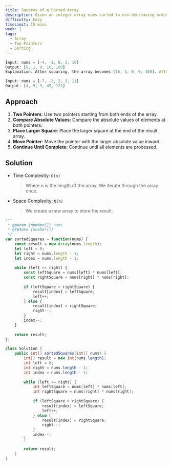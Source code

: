 ```yaml
---
title: Squares of a Sorted Array
description: Given an integer array nums sorted in non-decreasing order, return an array of the squares of each number sorted in non-decreasing order.
difficulty: Easy
timeLimit: 15 mins
week: 1
tags:
  - Array
  - Two Pointers
  - Sorting
---
```


```js title="Example"
Input: nums = [-4, -1, 0, 3, 10]
Output: [0, 1, 9, 16, 100]
Explanation: After squaring, the array becomes [16, 1, 0, 9, 100]. After sorting, it becomes [0, 1, 9, 16, 100].

Input: nums = [-7, -3, 2, 3, 11]
Output: [4, 9, 9, 49, 121]
```

## Approach

1. **Two Pointers**: Use two pointers starting from both ends of the array.
2. **Compare Absolute Values**: Compare the absolute values of elements at both pointers.
3. **Place Larger Square**: Place the larger square at the end of the result array.
4. **Move Pointer**: Move the pointer with the larger absolute value inward.
5. **Continue Until Complete**: Continue until all elements are processed.

## Solution

- Time Complexity: `O(n)`
  > Where n is the length of the array. We iterate through the array once.
- Space Complexity: `O(n)`
  > We create a new array to store the result.

```js tab="JavaScript"
/**
 * @param {number[]} nums
 * @return {number[]}
 */
var sortedSquares = function(nums) {
    const result = new Array(nums.length);
    let left = 0;
    let right = nums.length - 1;
    let index = nums.length - 1;
    
    while (left <= right) {
        const leftSquare = nums[left] * nums[left];
        const rightSquare = nums[right] * nums[right];
        
        if (leftSquare > rightSquare) {
            result[index] = leftSquare;
            left++;
        } else {
            result[index] = rightSquare;
            right--;
        }
        index--;
    }
    
    return result;
};
```

```java tab="Java"
class Solution {
    public int[] sortedSquares(int[] nums) {
        int[] result = new int[nums.length];
        int left = 0;
        int right = nums.length - 1;
        int index = nums.length - 1;
        
        while (left <= right) {
            int leftSquare = nums[left] * nums[left];
            int rightSquare = nums[right] * nums[right];
            
            if (leftSquare > rightSquare) {
                result[index] = leftSquare;
                left++;
            } else {
                result[index] = rightSquare;
                right--;
            }
            index--;
        }
        
        return result;
    }
}
```
